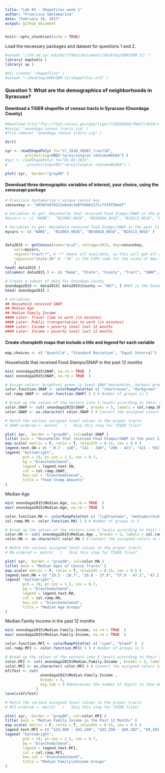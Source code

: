 ```yaml
---
title: "Lab 03 - Shapefiles week 1"
author: "Francisco SAntamarina"
date: "February 16, 2017"
output: github_document
---
```


```r
knitr::opts_chunk$set(echo = TRUE)
```


Load the necessary packages and dataset for questions 1 and 2.
```r
#setwd( "//hd.ad.syr.edu/02/7796a1/Documents/Desktop/DDM/DDM II" )
library( maptools )
library( sp )

#dir.create( "shapefiles" )
#setwd( "~/Desktop/DDM/DDM II/shapefiles.old" )

```

### Question 1: What are the demographics of neighborhoods in Syracuse?

#### Download a TIGER shapefile of census tracts in Syracuse (Onondaga County)
```r
#download.file("ftp://ftp2.census.gov/geo/tiger/TIGER2010/TRACT/2010/tl_2010_36067_tract10.zip", "onondaga census tracts.zip" )
#unzip( "onondaga census tracts.zip" )
#file.remove( "onondaga census tracts.zip" )

dir()

syr <- readShapePoly( fn="tl_2010_36067_tract10", 
         proj4string=CRS("+proj=longlat +datum=WGS84") )
#syr <- readShapePoly( fn="01-05-2015", 
#         proj4string=CRS("+proj=longlat +datum=WGS84") )

plot( syr,  border="gray80" )
```

#### Download three demographic variables of interest, your choice, using the censusapi package
```r
# Francisco Santamarina's unique census key
censuskey <- "b0387a9f8213a8adc3e0f940b217cc73f9f50a6f"

# Variables to get: Households that received Food Stamps/SNAP in the past 12 months, Median Age, Median Family Income in the past 12 months, Aggregate travel time to work (in minutes), Public transportation to work (in minutes)
#myvars <- c( "NAME",  "B22003_002E", "B01002A_001E", "B19113_001E", "B08136_001E", "B08136_007E"  )

# Variables to get: Household received Food Stamps/SNAP in the past 12 months, Median Age, Median Family Income in the past 12 months
myvars <- c( "NAME",  "B22003_002E", "B01002A_001E", "B19113_001E" )


data2015 <- getCensus(name="acs5", vintage=2015, key=censuskey, 
    vars=myvars, 
    region="tract:*", # "*" means all available, so this will get all available tracts
    regionin="state:36" #  "36" is the FIPS code for the state of New York
    )
head( data2015 )
colnames( data2015 ) <- c( "Name", "State", "County", "Tract", "SNAP", "Median.Age", "Median.Family.Income" )

# Create a subset of data for Onondaga County
onondaga2015 <- data2015[ data2015$County == "067", ] #067 is the Onondaga County Code, within New York
head( onondaga2015 )

# Variables:
## Household received SNAP
## Median Age
## Median Family Income
#### Later: Travel time to work (in minutes)
#### Later: Public transportation to work (in minutes)
#### Later: Income < poverty level last 12 months
#### Later: Income > poverty level last 12 months
```

#### Create choropleth maps that include a title and legend for each variable

```r
map.choices <- c( "Quantile", "Standard Deviation", "Equal Interval")
```


Households that received Food Stamps/SNAP in the past 12 months
```r
min( onondaga2015$SNAP, na.rm = TRUE  )
max( onondaga2015$SNAP, na.rm = TRUE  )

# Assign colors: brightest green is least SNAP households, darkest green is most SNAP households
color.function.SNAP <- colorRampPalette( c( "chartreuse", "darkgreen" )  )
col.ramp.SNAP <- color.function.SNAP( 5 ) # Number of groups is 5

# Break up the values of the vectors into 5 levels according to their ranks and apply to each level one of the 5 colors.
color.SNAP <- cut( onondaga2015$SNAP , breaks = 5, labels = col.ramp.SNAP ) 
color.SNAP <- as.character( color.SNAP ) # Convert the assigned colors to each value into character

# Match the various assigned level values to the proper tracts
# SNAP.ordered <- match(   )   Skip this step for TIGER files?

plot( syr,  border = "gray80", col=color.SNAP )
title( main = "Households that received Food Stamps/SNAP in the past 12 months" )
map.scale( metric = F, ratio = T, relwidth = 0.15, cex = 0.5 )
legend.text.SN = c( "-0.7 - 140", "141 - 280", "280 - 421", "421 - 561", "561 - 702" )
legend( "bottomright",
        pch = 19, pt.cex = 1.5, cex = 0.7,
        bg = "blanchedalmond",
        legend = legend.text.SN,
        col = col.ramp.SNAP,
        box.col = "blanchedalmond",
        title = "Food Stamp Amounts"
)
```


Median Age
```r
min( onondaga2015$Median.Age, na.rm = TRUE  )
max( onondaga2015$Median.Age, na.rm = TRUE  )

color.function.MA <- colorRampPalette( c( "lightsalmon", "mediumorchid4" )  )
col.ramp.MA <- color.function.MA( 5 ) # Number of groups is 5

# Break up the values of the vectors into 5 levels according to their ranks and apply to each level one of the 5 colors.
color.MA <- cut( onondaga2015$Median.Age , breaks = 5, labels = col.ramp.MA ) 
color.MA <- as.character( color.MA ) # Convert the assigned colors to each value into character

# Match the various assigned level values to the proper tracts
# MA.ordered <- match(   )   Skip this step for TIGER files?

plot( syr,  border = "gray80", col=color.MA )
title( main = "Median Ages of Census Tracts" )
map.scale( metric = F, ratio = T, relwidth = 0.15, cex = 0.5 )
legend.text.MA = c( "19.5 - 28.7", "28.8 - 37.9", "37.9 - 47.2", "47.2 - 56.4", "56.4 - 65.6" )
legend( "bottomright",
        pch = 19, pt.cex = 1.5, cex = 0.7,
        bg = "blanchedalmond",
        legend = legend.text.MA,
        col = col.ramp.MA,
        box.col = "blanchedalmond",
        title = "Median Age Groups"
)
```


Median Family Income in the past 12 months
```r
min( onondaga2015$Median.Family.Income, na.rm = TRUE  )
max( onondaga2015$Median.Family.Income, na.rm = TRUE  )

color.function.MFI <- colorRampPalette( c( "cyan", "blue4" )  )
col.ramp.MFI <- color.function.MFI( 5 ) # Number of groups is 5

# Break up the values of the vectors into 5 levels according to their ranks and apply to each level one of the 5 colors.
color.MFI <- cut( onondaga2015$Median.Family.Income , breaks = 5, labels = col.ramp.MFI ) 
color.MFI <- as.character( color.MFI ) # Convert the assigned colors to each value into character
mfiTest <- cut( 
                onondaga2015$Median.Family.Income , 
                breaks = 5, 
                dig.lab = 9 #determines the number of digits to show when no labels
              )
levels(mfiTest)

# Match the various assigned level values to the proper tracts
# MFI.ordered <- match(   )   Skip this step for TIGER files?

plot( syr,  border = "gray80", col=color.MFI )
title( main = "Median Family Income in the Past 12 Months" )
map.scale( metric = F, ratio = T, relwidth = 0.15, cex = 0.5 )
legend.text.MFI = c( "$14,980 - $42,249", "$42,250 - $69,382", "69,383 - 96,515", "96,516 - 123,648", "123,649 - 150,916" )
legend( "bottomright",
        pch = 19, pt.cex = 1.5, cex = 0.7,
        bg = "blanchedalmond",
        legend = legend.text.MFI,
        col = col.ramp.MFI,
        box.col = "blanchedalmond",
        title = "Median Family\nIncome Groups"
)
```

